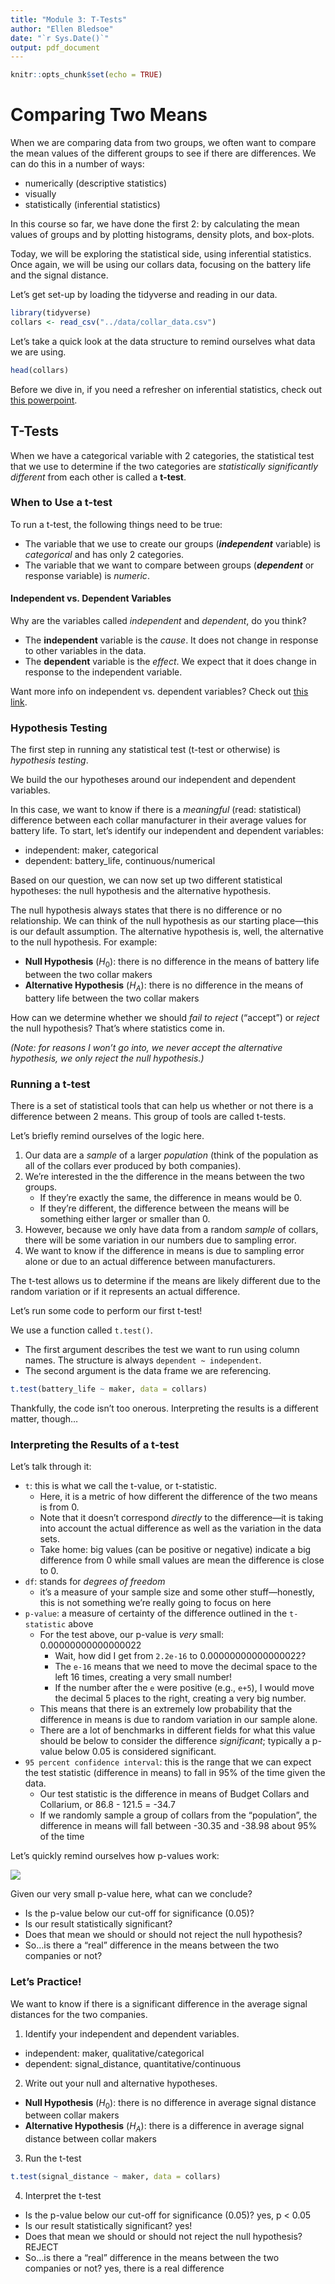```yaml
---
title: "Module 3: T-Tests"
author: "Ellen Bledsoe"
date: "`r Sys.Date()`"
output: pdf_document
---
```


```r
knitr::opts_chunk$set(echo = TRUE)
```

# Comparing Two Means

When we are comparing data from two groups, we often want to compare the mean values of the different groups to see if there are differences. We can do this in a number of ways:

-   numerically (descriptive statistics)
-   visually
-   statistically (inferential statistics)

In this course so far, we have done the first 2: by calculating the mean values of groups and by plotting histograms, density plots, and box-plots.

Today, we will be exploring the statistical side, using inferential statistics. Once again, we will be using our collars data, focusing on the battery life and the signal distance.

Let's get set-up by loading the tidyverse and reading in our data.

```r
library(tidyverse)
collars <- read_csv("../data/collar_data.csv")
```

Let's take a quick look at the data structure to remind ourselves what data we are using.

```r
head(collars)
```

Before we dive in, if you need a refresher on inferential statistics, check out [this powerpoint](https://docs.google.com/presentation/d/1WtMO7uPFQG6ouZifWi60_rOhUcXHR5H76l0JbYaNmlg/edit#slide=id.p).

## T-Tests

When we have a categorical variable with 2 categories, the statistical test that we use to determine if the two categories are *statistically significantly different* from each other is called a **t-test**.

### When to Use a t-test

To run a t-test, the following things need to be true:

-   The variable that we use to create our groups (***independent*** variable) is *categorical* and has only 2 categories.
-   The variable that we want to compare between groups (***dependent*** or response variable) is *numeric*.

#### Independent vs. Dependent Variables

Why are the variables called *independent* and *dependent*, do you think?

-   The **independent** variable is the *cause*. It does not change in response to other variables in the data.
-   The **dependent** variable is the *effect*. We expect that it does change in response to the independent variable.

Want more info on independent vs. dependent variables? Check out [this link](https://www.scribbr.com/methodology/independent-and-dependent-variables/).

### Hypothesis Testing

The first step in running any statistical test (t-test or otherwise) is *hypothesis testing*.

We build the our hypotheses around our independent and dependent variables.

In this case, we want to know if there is a *meaningful* (read: statistical) difference between each collar manufacturer in their average values for battery life. To start, let's identify our independent and dependent variables:

-   independent: maker, categorical
-   dependent: battery_life, continuous/numerical

Based on our question, we can now set up two different statistical hypotheses: the null hypothesis and the alternative hypothesis.

The null hypothesis always states that there is no difference or no relationship. We can think of the null hypothesis as our starting place---this is our default assumption. The alternative hypothesis is, well, the alternative to the null hypothesis. For example:

-   **Null Hypothesis** ($H_{0}$): there is no difference in the means of battery life between the two collar makers
-   **Alternative Hypothesis** ($H_{A}$): there is no difference in the means of battery life between the two collar makers

How can we determine whether we should *fail to reject* ("accept") or *reject* the null hypothesis? That's where statistics come in.

*(Note: for reasons I won't go into, we never accept the alternative hypothesis, we only reject the null hypothesis.)*

### Running a t-test

There is a set of statistical tools that can help us whether or not there is a difference between 2 means. This group of tools are called t-tests.

Let's briefly remind ourselves of the logic here.

1.  Our data are a *sample* of a larger *population* (think of the population as all of the collars ever produced by both companies).
2.  We're interested in the the difference in the means between the two groups.
    -   If they're exactly the same, the difference in means would be 0.
    -   If they're different, the difference between the means will be something either larger or smaller than 0.
3.  However, because we only have data from a random *sample* of collars, there will be some variation in our numbers due to sampling error.
4.  We want to know if the difference in means is due to sampling error alone or due to an actual difference between manufacturers.

The t-test allows us to determine if the means are likely different due to the random variation or if it represents an actual difference.

Let's run some code to perform our first t-test!

We use a function called `t.test()`.

-   The first argument describes the test we want to run using column names. The structure is always `dependent ~ independent`.
-   The second argument is the data frame we are referencing.

```r
t.test(battery_life ~ maker, data = collars)
```

Thankfully, the code isn't too onerous. Interpreting the results is a different matter, though...

### Interpreting the Results of a t-test

Let's talk through it:

-   `t`: this is what we call the t-value, or t-statistic.
    -   Here, it is a metric of how different the difference of the two means is from 0.
    -   Note that it doesn't correspond *directly* to the difference---it is taking into account the actual difference as well as the variation in the data sets.
    -   Take home: big values (can be positive or negative) indicate a big difference from 0 while small values are mean the difference is close to 0.
-   `df`: stands for *degrees of freedom*
    -   it's a measure of your sample size and some other stuff---honestly, this is not something we're really going to focus on here
-   `p-value`: a measure of certainty of the difference outlined in the `t-statistic` above
    -   For the test above, our p-value is *very* small: 0.00000000000000022
        -   Wait, how did I get from `2.2e-16` to 0.00000000000000022?
        -   The `e-16` means that we need to move the decimal space to the left 16 times, creating a very small number!
        -   If the number after the `e` were positive (e.g., `e+5`), I would move the decimal 5 places to the right, creating a very big number.
    -   This means that there is an extremely low probability that the difference in means is due to random variation in our sample alone.
    -   There are a lot of benchmarks in different fields for what this value should be below to consider the difference *significant*; typically a p-value below 0.05 is considered significant.
-   `95 percent confidence interval`: this is the range that we can expect the test statistic (difference in means) to fall in 95% of the time given the data.
    -   Our test statistic is the difference in means of Budget Collars and Collarium, or 86.8 - 121.5 = -34.7
    -   If we randomly sample a group of collars from the "population", the difference in means will fall between -30.35 and -38.98 about 95% of the time

Let's quickly remind ourselves how p-values work:

![](Explaining-P-values_Composite-with-labels.png)

Given our very small p-value here, what can we conclude?

-   Is the p-value below our cut-off for significance (0.05)?
-   Is our result statistically significant?
-   Does that mean we should or should not reject the null hypothesis?
-   So...is there a "real" difference in the means between the two companies or not?

### Let's Practice!

We want to know if there is a significant difference in the average signal distances for the two companies.

1.  Identify your independent and dependent variables.

-   independent: maker, qualitative/categorical
-   dependent: signal_distance, quantitative/continuous

2.  Write out your null and alternative hypotheses.

-   **Null Hypothesis** ($H_{0}$): there is no difference in average signal distance between collar makers
-   **Alternative Hypothesis** ($H_{A}$): there is a difference in average signal distance between collar makers

3.  Run the t-test

```r
t.test(signal_distance ~ maker, data = collars)
```

4.  Interpret the t-test

-   Is the p-value below our cut-off for significance (0.05)? yes, p \< 0.05
-   Is our result statistically significant? yes!
-   Does that mean we should or should not reject the null hypothesis? REJECT
-   So...is there a "real" difference in the means between the two companies or not? yes, there is a real difference
